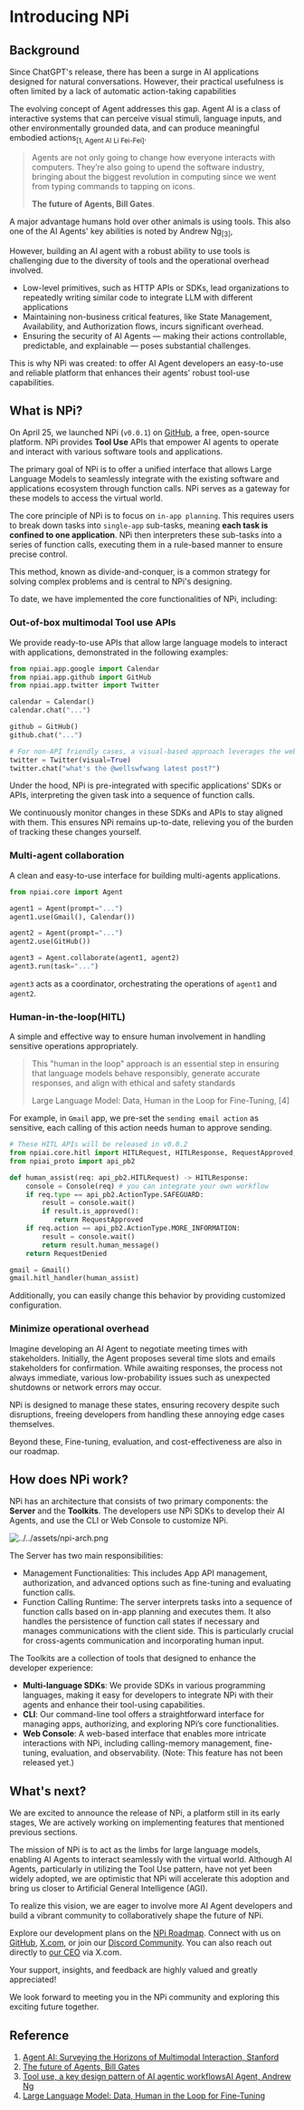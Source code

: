 # Introducing NPi

## Background

Since ChatGPT's release, there has been a surge in AI applications designed for natural conversations. However, their
practical usefulness is often limited by a lack of automatic action-taking capabilities

The evolving concept of Agent addresses this gap. Agent AI is a class of interactive systems that can perceive visual
stimuli, language inputs, and other environmentally grounded data, and can produce meaningful embodied actions<sub>[1, Agent AI Li Fei-Fei]</sub>.

> Agents are not only going to change how everyone interacts with computers. They’re also going to upend the software
industry, bringing about the biggest revolution in computing since we went from typing commands to tapping on icons.
>
> **The future of Agents, Bill Gates**.

A major advantage humans hold over other animals is using tools. This also one of the AI Agents' key abilities is noted by Andrew Ng<sub>[3]</sub>,

However, building an AI agent with a robust ability to use tools is challenging due to the diversity of tools and the
operational overhead involved.

- Low-level primitives, such as HTTP APIs or SDKs, lead organizations to repeatedly writing similar code to integrate LLM with
different applications
- Maintaining non-business critical features, like State Management, Availability, and Authorization flows, incurs
significant overhead.
- Ensuring the security of AI Agents — making their actions controllable, predictable, and explainable — poses
substantial challenges.

This is why NPi was created: to offer AI Agent developers an easy-to-use and reliable platform that enhances their
agents' robust tool-use capabilities.

## What is NPi?

On April 25, we launched NPi (`v0.0.1`) on [GitHub](https://github.com/npi-ai/npi), a free, open-source platform.
NPi provides **Tool Use** APIs that empower AI agents to operate and interact with various software tools and applications.

The primary goal of NPi is to offer a unified interface that allows Large Language Models to seamlessly integrate with
the existing software and applications ecosystem through function calls. NPi serves as a gateway for these models to
access the virtual world.

The core principle of NPi is to focus on `in-app planning`. This requires users to break down tasks into `single-app`
sub-tasks, meaning **each task is confined to one application**. NPi then interpreters these sub-tasks into a series of
function calls, executing them in a rule-based manner to ensure precise control.

This method, known as divide-and-conquer, is a common strategy for solving complex problems and is central to NPi's designing.

To date, we have implemented the core functionalities of NPi, including:

### Out-of-box multimodal Tool use APIs

We provide ready-to-use APIs that allow large language models to interact with applications, demonstrated in the
following examples:

```python
from npiai.app.google import Calendar
from npiai.app.github import GitHub
from npiai.app.twitter import Twitter

calendar = Calendar()
calendar.chat("...")

github = GitHub()
github.chat("...")

# For non-API friendly cases, a visual-based approach leverages the web browser.
twitter = Twitter(visual=True)
twitter.chat("what's the @wellswfwang latest post?")
```

Under the hood, NPi is pre-integrated with specific applications' SDKs or APIs, interpreting the given task into a
sequence of function calls.

We continuously monitor changes in these SDKs and APIs to stay aligned with them. This ensures NPi remains up-to-date,
relieving you of the burden of tracking these changes yourself.

### Multi-agent collaboration

A clean and easy-to-use interface for building multi-agents applications.

```python
from npiai.core import Agent

agent1 = Agent(prompt="...")
agent1.use(Gmail(), Calendar())

agent2 = Agent(prompt="...")
agent2.use(GitHub())

agent3 = Agent.collaborate(agent1, agent2)
agent3.run(task="...")
```

`agent3` acts as a coordinator, orchestrating the operations of `agent1` and `agent2`.

### Human-in-the-loop(HITL)


A simple and effective way to ensure human involvement in handling sensitive operations appropriately.

> This "human in the loop" approach is an essential step in ensuring that language models behave responsibly, generate accurate responses, and align with ethical and safety standards
>
> Large Language Model: Data, Human in the Loop for Fine-Tuning, [4]


For example, in `Gmail` app, we pre-set the `sending email action` as sensitive, each calling of this action needs human
to approve sending.

```python
# These HITL APIs will be released in v0.0.2
from npiai.core.hitl import HITLRequest, HITLResponse, RequestApproved, RequestDenied, Console
from npiai_proto import api_pb2

def human_assist(req: api_pb2.HITLRequest) -> HITLResponse:
    console = Console(req) # you can integrate your own workflow
    if req.type == api_pb2.ActionType.SAFEGUARD:
        result = console.wait()
        if result.is_approved():
           return RequestApproved
    if req.action == api_pb2.ActionType.MORE_INFORMATION:
        result = console.wait()
        return result.human_message()
    return RequestDenied

gmail = Gmail()
gmail.hitl_handler(human_assist)
```

Additionally, you can easily change this behavior by providing customized configuration.

### Minimize operational overhead

Imagine developing an AI Agent to negotiate meeting times with stakeholders. Initially, the Agent proposes several time
slots and emails stakeholders for confirmation. While awaiting responses, the process not always immediate, various
low-probability issues such as unexpected shutdowns or network errors may occur.

NPi is designed to manage these states, ensuring recovery despite such disruptions, freeing developers from handling
these annoying edge cases themselves.

Beyond these, Fine-tuning, evaluation, and cost-effectiveness are also in our roadmap.

## How does NPi work?

NPi has an architecture that consists of two primary components: the **Server** and the **Toolkits**. The developers use
NPi SDKs to develop their AI Agents, and use the CLI or Web Console to customize NPi.

![../../assets/npi-arch.png](../../assets/npi-arch.png)

The Server has two main responsibilities:

- Management Functionalities: This includes App API management, authorization, and advanced options such as fine-tuning
and evaluating function calls.
- Function Calling Runtime: The server interprets tasks into a sequence of function calls based on in-app planning and
executes them. It also handles the persistence of function call states if necessary and manages communications with the
client side. This is particularly crucial for cross-agents communication and incorporating human input.

The Toolkits are a collection of tools that designed to enhance the developer experience:

- **Multi-language SDKs**:  We provide SDKs in various programming languages, making it easy for developers to integrate
NPi with their agents and enhance their tool-using capabilities.
- **CLI**: Our command-line tool offers a straightforward interface for managing apps, authorizing, and exploring NPi’s
core functionalities.
- **Web Console**: A web-based interface that enables more intricate interactions with NPi, including calling-memory
management, fine-tuning, evaluation, and observability. (Note: This feature has not been released yet.)

## What's next?

We are excited to announce the release of NPi, a platform still in its early stages, We are actively working on
implementing features that mentioned previous sections.

The mission of NPi is to act as the limbs for large language models, enabling AI Agents to interact seamlessly with
the virtual world. Although AI Agents, particularly in utilizing the Tool Use pattern, have not yet been widely adopted,
we are optimistic that NPi will accelerate this adoption and bring us closer to Artificial General Intelligence (AGI).

To realize this vision, we are eager to involve more AI Agent developers and build a vibrant community to collaboratively
shape the future of NPi.

Explore our development plans on the [NPi Roadmap](https://docs.npi.ai/roadmap). Connect with us on [GitHub](https://github.com/npi-ai/npi),
[X.com](https://x.com/npi_ai), or join our [Discord Community](https://discord.gg/MQTuXtbj). You can also reach out directly
to [our CEO](https://twitter.com/wellswfwang) via X.com.

Your support, insights, and feedback are highly valued and greatly appreciated!

We look forward to meeting you in the NPi community and exploring this exciting future together.

## Reference

1. [Agent AI: Surveying the Horizons of Multimodal Interaction, Stanford](https://arxiv.org/abs/2401.03568)
2. [The future of Agents, Bill Gates](https://www.gatesnotes.com/AI-agents)
3. [Tool use, a key design pattern of AI agentic workflowsAI Agent, Andrew Ng](https://twitter.com/AndrewYNg/status/1775951610059141147)
4. [Large Language Model: Data, Human in the Loop for Fine-Tuning](https://www.futurebeeai.com/blog/large-language-model-data-human-in-the-loop-for-fine-tuning)